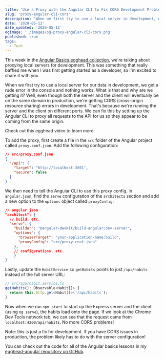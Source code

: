 ```yaml
---
title: 'Use a Proxy with the Angular CLI to Fix CORS Development Problems'
slug: 'proxy-angular-cli-cors'
description: "When we first try to use a local server in development, we get a rude CORS error in the console and nothing works. This is because we're running the server and the client on different ports. We can fix this by setting up the Angular CLI to proxy requests to the API so they appear to be coming from the same origin."
date: '2020-05-12'
date_updated: '2020-05-12'
ogimage: './images/og-proxy-angular-cli-cors.png'
published: true
tags:
  - Tech
---
```



This week in the [Angular Basics egghead collection](https://egghead.io/playlists/angular-basics-888f), we're talking about proxying local servers for development. This was something that really baffled me when I was first getting started as a developer, so I'm excited to share it with you.

When we first try to use a local server for our data in development, we get a rude error in the console and nothing works. What is that and why are we getting it? Well, even though both the server and the client will eventually be on the same domain in production, we're getting CORS (cross-origin resource sharing) errors in development. That's because we're running the server and the client on different ports. We can fix this by setting up the Angular CLI to proxy all requests to the API for us so they appear to be coming from the same origin.

Check out this egghead video to learn more:

<Egghead url="https://egghead.io/lessons/angular-use-a-proxy-with-the-angular-cli-to-fix-cors-development-problems/embed?pl=angular-basics-888f" />

To add the proxy, first create a file in the `src` folder of the Angular project called `proxy.conf.json`. Add the following configuration:

```json
// src/proxy.conf.json
{
  "/api": {
    "target": "http://localhost:3001",
    "secure": false
  }
}
```

We then need to tell the Angular CLI to use this proxy config. In `angular.json`, find the `serve` configuration of the `architects` section and add a new option to the `options` object called `proxyConfig`:

```json
// angular.json
"architect": {
  // build, etc.
  "serve": {
    "builder": "@angular-devkit/build-angular:dev-server",
    "options": {
      "browserTarget": "your-application-name:build",
      "proxyConfig": "src/proxy.conf.json"
    },
    // configurations, etc.
	}
}
```

Lastly, update the `HabitService` so `getHabits` points to just `/api/habits` instead of the full server URL:

```typescript
// src/app/habit.service.ts
getHabits(): Observable<Habit[]> {
  return this.http.get<Habit[]>('/api/habits');
}
```

Now when we run `npm start` to start up the Express server and the client (using `ng serve`), the habits load onto the page. If we look at the Chrome Dev Tools network tab, we can see that the request came from `localhost:4200/api/habits`. No more CORS problems!

Note: this is just a fix for development. If you have CORS issues in production, the problem likely has to do with the server configuration!

You can check out the code for all of the Angular basics lessons in my [egghead-angular repository on GitHub](https://github.com/samjulien/egghead-angular).
